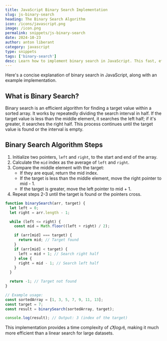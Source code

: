 ```yaml
---
title: JavaScript Binary Search Implementation
slug: js-binary-search
heading: The Binary Search Algorithm
icon: /icons/javascript.png
image: /icon.png
permalink: snippets/js-binary-search
date: 2024-10-23
author: anton liberant
category: javascript
type: snippets
tags: ['binary-search']
desc: Learn how to implement binary search in JavaScript. This fast, efficient algorithm helps quickly find elements in sorted arrays with minimal comparisons.
---
```


Here's a concise explanation of binary search in JavaScript, along with an example implementation.

## What is Binary Search?

Binary search is an efficient algorithm for finding a target value within a sorted array. It works by repeatedly dividing the search interval in half. If the target value is less than the middle element, it searches the left half; if it's greater, it searches the right half. This process continues until the target value is found or the interval is empty.

## Binary Search Algorithm Steps

1. Initialize two pointers, `left` and `right`, to the start and end of the array.
2. Calculate the `mid` index as the average of `left` and `right`.
3. Compare the middle element with the target:
   - If they are equal, return the mid index.
   - If the target is less than the middle element, move the right pointer to mid - 1.
   - If the target is greater, move the left pointer to mid + 1.
4. Repeat steps 2-3 until the target is found or the pointers cross.

```js
function binarySearch(arr, target) {
  let left = 0;
  let right = arr.length - 1;

  while (left <= right) {
    const mid = Math.floor((left + right) / 2);

    if (arr[mid] === target) {
      return mid; // Target found
    }
    if (arr[mid] < target) {
      left = mid + 1; // Search right half
    } else {
      right = mid - 1; // Search left half
    }
  }

  return -1; // Target not found
}

// Example usage:
const sortedArray = [1, 3, 5, 7, 9, 11, 13];
const target = 7;
const result = binarySearch(sortedArray, target);

console.log(result); // Output: 3 (index of the target)
```

This implementation provides a time complexity of
$𝑂(log 𝑛)$, making it much more efficient than a linear search for large datasets.
